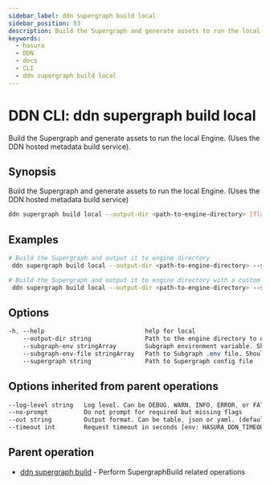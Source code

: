 ```yaml
---
sidebar_label: ddn supergraph build local
sidebar_position: 53
description: Build the Supergraph and generate assets to run the local Engine. (Uses the DDN hosted metadata build service) using the DDN CLI
keywords:
  - hasura
  - DDN
  - docs
  - CLI
  - ddn supergraph build local
---
```


# DDN CLI: ddn supergraph build local

Build the Supergraph and generate assets to run the local Engine. (Uses the DDN hosted metadata build service).

## Synopsis

Build the Supergraph and generate assets to run the local Engine. (Uses the DDN hosted metadata build service)

```bash
ddn supergraph build local --output-dir <path-to-engine-directory> [flags]
```

## Examples

```bash
# Build the Supergraph and output it to engine directory
 ddn supergraph build local --output-dir <path-to-engine-directory> --supergraph supergraph.local.yaml

# Build the Supergraph and output it to engine directory with a custom subgraph env file and env vars for Subgraph "myapp
 ddn supergraph build local --output-dir <path-to-engine-directory> --supergraph supergraph.local.yaml --subgraph-env-file myapp:./myapp/.env.myapp.local --subgraph-env myapp:foo=bar
```

## Options

```sass
-h, --help                            help for local
    --output-dir string               Path to the engine directory to output the build artifacts (required)
    --subgraph-env stringArray        Subgraph environment variable. Should be prefixed with the Subgraph name followed by a colon e.g. "myapp:key=val". Can be repeated to provide multiple Subgraph env vars
    --subgraph-env-file stringArray   Path to Subgraph .env file. Should be prefixed with the Subgraph name followed by a colon e.g. "myapp:./myapp/.env". Can be repeated to provide multiple subgraph env files
    --supergraph string               Path to Supergraph config file
```

## Options inherited from parent operations

```sass
--log-level string   Log level. Can be DEBUG, WARN, INFO, ERROR, or FATAL. (default "INFO")
--no-prompt          Do not prompt for required but missing flags
--out string         Output format. Can be table, json or yaml. (default "table")
--timeout int        Request timeout in seconds [env: HASURA_DDN_TIMEOUT] (default 100)
```

## Parent operation

- [ddn supergraph build](/cli/commands/ddn_supergraph_build) - Perform SupergraphBuild related operations
